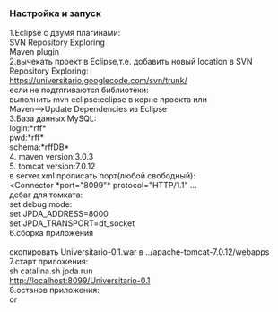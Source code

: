 ===Настройка и запуск===
1.Eclipse с двумя плагинами:<br>
  SVN Repository Exploring<br>
  Maven plugin<br>
2.вычекать проект в Eclipse,т.е. добавить новый location в SVN Repository Exploring:<br>
https://universitario.googlecode.com/svn/trunk/<br>
если не подтягиваются библиотеки:<br>
выполнить mvn eclipse:eclipse в корне проекта или<br>
Maven-->Update Dependencies из Eclipse<br>
3.База данных MySQL:<br>
login:*rff*<br>
pwd:*rff*<br>
schema:*rffDB*<br>
4. maven version:3.0.3<br>
5. tomcat version:7.0.12<br>
в server.xml прописать порт(любой свободный):<br>
<Connector *port="8099"* protocol="HTTP/1.1" ...<br>
дебаг для томката:<br>
set debug mode:<br>
set JPDA_ADDRESS=8000<br>
set JPDA_TRANSPORT=dt_socket<br>
6.сборка приложения<br>
{{{mvn clean install -Dmaven.test.skip=true}}}<br>
скопировать Universitario-0.1.war в ../apache-tomcat-7.0.12/webapps<br>
7.старт приложения:<br>

sh catalina.sh jpda run<br>
http://localhost:8099/Universitario-0.1<br>

8.останов приложения:<br>

{{{CTR-C}}} or {{{sh shutdown.sh}}}
